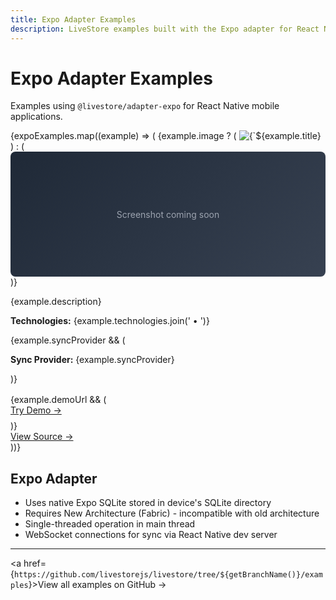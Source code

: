 ```yaml
---
title: Expo Adapter Examples
description: LiveStore examples built with the Expo adapter for React Native mobile applications
---
```



# Expo Adapter Examples

Examples using `@livestore/adapter-expo` for React Native mobile applications.

<CardGrid>
{expoExamples.map((example) => (
  <Card title={example.title} key={example.title}>
    {example.image ? (
      <Image src={example.image.url} width={example.image.width} height={example.image.height} alt={`${example.title} application interface`} />
    ) : (
      <div style="background: linear-gradient(135deg, #1f2937 0%, #374151 100%); height: 200px; display: flex; align-items: center; justify-content: center; color: #9ca3af; font-size: 14px; border-radius: 8px;">
        Screenshot coming soon
      </div>
    )}
    <p>{example.description}</p>
    <p><strong>Technologies:</strong> {example.technologies.join(' • ')}</p>
    {example.syncProvider && (
      <p><strong>Sync Provider:</strong> {example.syncProvider}</p>
    )}
    <div style="margin-top: auto; padding-top: 1rem;">
      {example.demoUrl && (
        <p style="margin: 0 0 0.5rem 0;"><a href={example.demoUrl} target="_blank" rel="noopener noreferrer">Try Demo →</a></p>
      )}
      <p style="margin: 0;"><a href={example.sourceUrl} target="_blank" rel="noopener noreferrer">View Source →</a></p>
    </div>
  </Card>
))}
</CardGrid>

## Expo Adapter

- Uses native Expo SQLite stored in device's SQLite directory
- Requires New Architecture (Fabric) - incompatible with old architecture
- Single-threaded operation in main thread
- WebSocket connections for sync via React Native dev server

---
<a href={`https://github.com/livestorejs/livestore/tree/${getBranchName()}/examples`}>View all examples on GitHub →</a>